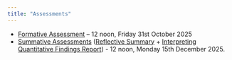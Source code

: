 ```yaml
---
title: "Assessments"
---
```


::: {.callout-important title="Deadlines"}
- [Formative Assessment](formative.qmd) – 12 noon, Friday 31st October 2025
- [Summative Assessments](summative.qmd) ([Reflective Summary](summative.qmd#reflective-course-summary) + [Interpreting Quantitative Findings Report](summative.qmd#interpreting-quantitative-findings-report)) - 12 noon, Monday 15th December 2025.
:::
